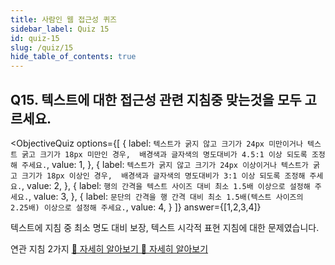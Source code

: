 ```yaml
---
title: 사람인 웹 접근성 퀴즈
sidebar_label: Quiz 15
id: quiz-15
slug: /quiz/15
hide_table_of_contents: true
---
```


## Q15. 텍스트에 대한 접근성 관련 지침중 맞는것을 모두 고르세요.


<ObjectiveQuiz
  options={[
    {
      label: `텍스트가 굵지 않고 크기가 24px 미만이거나 텍스트 굵고 크기가 18px 미만인 경우,  배경색과 글자색의 명도대비가 4.5:1 이상 되도록 조정해 주세요.`,
      value: 1,
    },
    {
      label: `텍스트가 굵지 않고 크기가 24px 이상이거나 텍스트가 굵고 크기가 18px 이상인 경우,  배경색과 글자색의 명도대비가 3:1 이상 되도록 조정해 주세요.`,
      value: 2,
    },
    {
      label: `행의 간격을 텍스트 사이즈 대비 최소 1.5배 이상으로 설정해 주세요.`,
      value: 3,
    },
    {
      label: `문단의 간격을 행 간격 대비 최소 1.5배(텍스트 사이즈의 2.25배) 이상으로 설정해 주세요.`,
      value: 4,
    }
  ]}
  answer={[1,2,3,4]}
>
  <Correct>
    <p>텍스트에 지침 중 최소 명도 대비 보장, 텍스트 시각적 표현 지침에 대한 문제였습니다.</p>
  </Correct>
  <p>
    연관 지침 2가지
    <a href="https://sri-fe1.notion.site/a13805c62b74442abe8e0e6b8d48abb5">
    🔎 자세히 알아보기
    </a>
    <a href="https://sri-fe1.notion.site/4e0d5f83ac6041a787e8416eca4ca83c">
    🔎 자세히 알아보기
    </a>
  </p>
</ObjectiveQuiz>